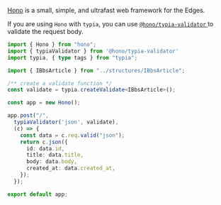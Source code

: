 [Hono](https://hono.dev) is a small, simple, and ultrafast web framework for the Edges.

If you are using `Hono` with `typia`, you can use [ `@hono/typia-validator` ](https://github.com/honojs/middleware/tree/main/packages/typia-validator) to validate the request body.


```typescript copy showLineNumbers {11-12}
import { Hono } from "hono";
import { typiaValidator } from '@hono/typia-validator'
import typia, { type tags } from "typia";

import { IBbsArticle } from "../structures/IBbsArticle";

/** create a validate function */
const validate = typia.createValidate<IBbsArticle>();

const app = new Hono();

app.post("/",
  typiaValidator('json', validate),
  (c) => {
    const data = c.req.valid("json");
    return c.json({
      id: data.id,
      title: data.title,
      body: data.body,
      created_at: data.created_at,
    });
  });

export default app;
```

